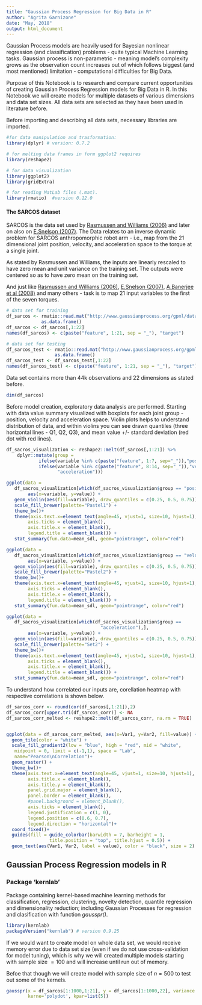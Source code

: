 ---
title: "Gaussian Process Regression for Big Data in R"
author: "Agrita Garnizone"
date: "May, 2018"
output: html_document
---

Gaussian Process models are heavily used for Bayesian nonlinear regression (and classification) problems - quite typical Machine Learning tasks. Gaussian process is non-parametric - meaning model's complexity grows as the observation count increases out of which follows biggest (and most mentioned) limitation - computational difficulties for Big Data.

Purpose of this Notebook is to research and compare current opportunities of creating Gaussian Process Regression models for Big Data in R. In this Notebook we will create models for multiple datasets of various dimensions and data set sizes. All data sets are selected as they have been used in literature before. 

Before importing and describing all data sets, necessary libraries are imported. 
```{r message=FALSE, warning=FALSE, paged.print=TRUE}
#for data manipulation and trasformation:
library(dplyr) # version: 0.7.2

# for melting data frames in form ggplot2 requires
library(reshape2)

# for data visualization
library(ggplot2)
library(gridExtra)

# for reading MatLab files (.mat). 
library(rmatio)  #version 0.12.0
```


#### The SARCOS dataset
SARCOS is the data set used by [Rasmussen and Williams (2006)](http://www.gaussianprocess.org/gpml/chapters/RW.pdf) and later on also on [E.Snelson (2007)](http://www.gatsby.ucl.ac.uk/~snelson/thesis.pdf). The Data relates to an inverse dynamic problem for SARCOS anthropomorphic robot arm - i.e., map from the 21 dimensional joint position, velocity, and acceleration space to the torque at a single joint. 

As stated by Rasmussen and Williams, the inputs are linearly rescaled to have zero mean and unit variance on the training set.
The outputs were centered so as to have zero mean on the training set.

And just like [Rasmussen and Williams (2006)](http://www.gaussianprocess.org/gpml/chapters/RW.pdf), [E.Snelson  (2007)](http://www.gatsby.ucl.ac.uk/~snelson/thesis.pdf), [A.Banerjee et al (2008)](https://arxiv.org/pdf/1106.5779.pdf) and many others - task is to map 21 input variables to the first of the seven torques. 

```{r warning=FALSE}
# data set for training
df_sarcos <- rmatio::read.mat("http://www.gaussianprocess.org/gpml/data/sarcos_inv.mat") %>%
             as.data.frame()
df_sarcos <- df_sarcos[,1:22]
names(df_sarcos) <- c(paste("feature", 1:21, sep = "_"), "target")

# data set for testing
df_sarcos_test <- rmatio::read.mat("http://www.gaussianprocess.org/gpml/data/sarcos_inv_test.mat") %>%
                  as.data.frame()
df_sarcos_test <- df_sarcos_test[,1:22]
names(df_sarcos_test) <- c(paste("feature", 1:21, sep = "_"), "target")
```

Data set contains more than 44k observations and 22 dimensions as stated before.
```{r}
dim(df_sarcos)
```
Before model creation, exploratory data analysis are performed. Starting with data value summary visualized with boxplots for each joint group - position, velocity and acceleration space. Violin plots helps to understand distribution of data, and within violins you can see drawn quantiles (three horizontal lines - Q1, Q2, Q3), and mean value +/- standard deviation (red dot with red lines).

```{r echo=TRUE}
df_sacros_visualization <- reshape2::melt(df_sarcos[,1:21]) %>%
    dplyr::mutate(group = 
            ifelse(variable %in% c(paste("feature", 1:7, sep="_")),"position",
            ifelse(variable %in% c(paste("feature", 8:14, sep="_")),"velocity",
                   "acceleration")))

ggplot(data = 
   df_sacros_visualization[which(df_sacros_visualization$group == "position"),], 
        aes(x=variable, y=value)) + 
   geom_violin(aes(fill=variable), draw_quantiles = c(0.25, 0.5, 0.75)) +
   scale_fill_brewer(palette="Pastel1") +
   theme_bw()+
   theme(axis.text.x=element_text(angle=45, vjust=1, size=10, hjust=1),
        axis.ticks = element_blank(),
        axis.title.x = element_blank(), 
        legend.title = element_blank()) + 
   stat_summary(fun.data=mean_sdl, geom="pointrange", color="red")

ggplot(data = 
   df_sacros_visualization[which(df_sacros_visualization$group == "velocity"),], 
        aes(x=variable, y=value)) + 
   geom_violin(aes(fill=variable), draw_quantiles = c(0.25, 0.5, 0.75)) +
   scale_fill_brewer(palette="Pastel2") +
   theme_bw()+
   theme(axis.text.x=element_text(angle=45, vjust=1, size=10, hjust=1),
        axis.ticks = element_blank(),
        axis.title.x = element_blank(), 
        legend.title = element_blank()) + 
   stat_summary(fun.data=mean_sdl, geom="pointrange", color="red") 

ggplot(data = 
   df_sacros_visualization[which(df_sacros_visualization$group == 
                                   "acceleration"),], 
        aes(x=variable, y=value)) + 
   geom_violin(aes(fill=variable), draw_quantiles = c(0.25, 0.5, 0.75)) +
   scale_fill_brewer(palette="Set2") +
   theme_bw()+
   theme(axis.text.x=element_text(angle=45, vjust=1, size=10, hjust=1),
        axis.ticks = element_blank(),
        axis.title.x = element_blank(), 
        legend.title = element_blank()) + 
   stat_summary(fun.data=mean_sdl, geom="pointrange", color="red")

```

To understand how correlated our inputs are, corellation heatmap with respective correlations is shown below.  
```{r echo=FALSE}
df_sarcos_corr <- round(cor(df_sarcos[,1:21]),2)
df_sarcos_corr[upper.tri(df_sarcos_corr)] <- NA
df_sarcos_corr_melted <- reshape2::melt(df_sarcos_corr, na.rm = TRUE)


ggplot(data = df_sarcos_corr_melted, aes(x=Var1, y=Var2, fill=value)) + 
  geom_tile(color = "white") +
  scale_fill_gradient2(low = "blue", high = "red", mid = "white", 
   midpoint = 0, limit = c(-1,1), space = "Lab", 
   name="Pearson\nCorrelation")+
  geom_raster() +
  theme_bw()+
  theme(axis.text.x=element_text(angle=45, vjust=1, size=10, hjust=1),
        axis.title.x = element_blank(),
        axis.title.y = element_blank(),
        panel.grid.major = element_blank(),
        panel.border = element_blank(),
        #panel.background = element_blank(),
        axis.ticks = element_blank(),
        legend.justification = c(1, 0),
        legend.position = c(0.6, 0.7),
        legend.direction = "horizontal")+
  coord_fixed()+
  guides(fill = guide_colorbar(barwidth = 7, barheight = 1,
                title.position = "top", title.hjust = 0.5)) + 
  geom_text(aes(Var1, Var2, label = value), color = "black", size = 2)
```



## Gaussian Process Regression models in R

### Package 'kernlab'
Package containing kernel-based machine learning methods for classification, regression, clustering, novelty detection, quantile regression and dimensionality reduction; including Gaussian Processes for regression and clasification with function *gausspr()*. 

```{r}
library(kernlab)
packageVersion("kernlab") # version 0.9.25
```
If we would want to create model on whole data set, we would receive memory error due to data set size (even if we do not use cross-validation for model tuning), which is why we will created multiple models starting with sample size $= 100$ and will increase until run out of memory. 

Befoe that though we will create model with sample size of $n=500$ to test out some of the kernels. 

```{r}
gausspr(x = df_sarcos[1:1000,1:21], y = df_sarcos[1:1000,22], variance.model=T, 
        kerne='polydot', kpar=list(5))
```
